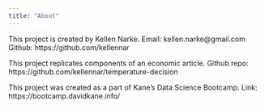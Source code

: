 ```yaml
---
title: "About"
---
```


This project is created by Kellen Narke. Email: kellen.narke@gmail.com Github: https://github.com/kellennar

This project replicates components of an economic article. Github repo: https://github.com/kellennar/temperature-decision

This project was created as a part of Kane’s Data Science Bootcamp. Link: https://bootcamp.davidkane.info/
